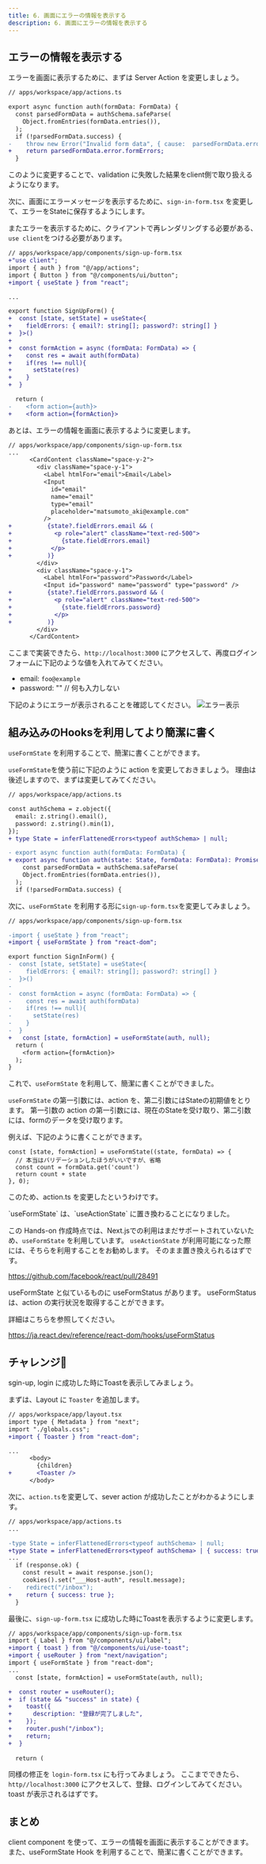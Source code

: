 ```yaml
---
title: 6. 画面にエラーの情報を表示する
description: 6. 画面にエラーの情報を表示する
---
```


## エラーの情報を表示する
エラーを画面に表示するために、まずは Server Action を変更しましょう。

```diff lang="tsx"
// apps/workspace/app/actions.ts

export async function auth(formData: FormData) {
  const parsedFormData = authSchema.safeParse(
    Object.fromEntries(formData.entries()),
  );
  if (!parsedFormData.success) {
-    throw new Error("Invalid form data", { cause:  parsedFormData.error });
+    return parsedFormData.error.formErrors;
  }

```

このように変更することで、validation に失敗した結果をclient側で取り扱えるようになります。

次に、画面にエラーメッセージを表示するために、`sign-in-form.tsx` を変更して、エラーをStateに保存するようにします。

またエラーを表示するために、クライアントで再レンダリングする必要がある、`use client`をつける必要があります。

```diff lang="tsx"
// apps/workspace/app/components/sign-up-form.tsx
+"use client";
import { auth } from "@/app/actions";
import { Button } from "@/components/ui/button";
+import { useState } from "react";

...

export function SignUpForm() {
+  const [state, setState] = useState<{
+    fieldErrors: { email?: string[]; password?: string[] }
+  }>()
+
+  const formAction = async (formData: FormData) => {
+    const res = await auth(formData)
+    if(res !== null){
+      setState(res)
+    }
+  }

  return (
-    <form action={auth}>
+    <form action={formAction}>

```

あとは、エラーの情報を画面に表示するように変更します。

```diff lang="tsx"
// apps/workspace/app/components/sign-up-form.tsx
...
      <CardContent className="space-y-2">
        <div className="space-y-1">
          <Label htmlFor="email">Email</Label>
          <Input
            id="email"
            name="email"
            type="email"
            placeholder="matsumoto_aki@example.com"
          />
+          {state?.fieldErrors.email && (
+            <p role="alert" className="text-red-500">
+              {state.fieldErrors.email}
+           </p>
+          )}
        </div>
        <div className="space-y-1">
          <Label htmlFor="password">Password</Label>
          <Input id="password" name="password" type="password" />
+          {state?.fieldErrors.password && (
+            <p role="alert" className="text-red-500">
+              {state.fieldErrors.password}
+            </p>
+          )}
        </div>
      </CardContent>
```

ここまで実装できたら、`http://localhost:3000` にアクセスして、再度ログインフォームに下記のような値を入れてみてください。
- email: `foo@example`
- password: "" // 何も入力しない

下記のようにエラーが表示されることを確認してください。
![エラー表示](../../assets/validate-result-ui.png)

## 組み込みのHooksを利用してより簡潔に書く

`useFormState` を利用することで、簡潔に書くことができます。

`useFormState`を使う前に下記のように action を変更しておきましょう。
理由は後述しますので、まずは変更してみてください。

```diff lang="tsx"
// apps/workspace/app/actions.ts

const authSchema = z.object({
  email: z.string().email(),
  password: z.string().min(1),
});
+ type State = inferFlattenedErrors<typeof authSchema> | null;

- export async function auth(formData: FormData) {
+ export async function auth(state: State, formData: FormData): Promise<State> {
    const parsedFormData = authSchema.safeParse(
    Object.fromEntries(formData.entries()),
  );
  if (!parsedFormData.success) {

```

次に、`useFormState` を利用する形に`sign-up-form.tsx`を変更してみましょう。
```diff lang="tsx"
// apps/workspace/app/components/sign-up-form.tsx

-import { useState } from "react";
+import { useFormState } from "react-dom";

export function SignInForm() {
-  const [state, setState] = useState<{
-    fieldErrors: { email?: string[]; password?: string[] }
-  }>()
-
-  const formAction = async (formData: FormData) => {
-    const res = await auth(formData)
-    if(res !== null){
-      setState(res)
-    }
-  }
+   const [state, formAction] = useFormState(auth, null);
  return (
    <form action={formAction}>
  );
}
```

これで、`useFormState` を利用して、簡潔に書くことができました。

`useFormState` の第一引数には、action を、第二引数にはStateの初期値をとります。
第一引数の action の第一引数には、現在のStateを受け取り、第二引数には、formのデータを受け取ります。

例えば、下記のように書くことができます。

```tsx
const [state, formAction] = useFormState((state, formData) => {
  // 本当はバリデーションしたほうがいいですが、省略
  const count = formData.get('count')
  return count + state
}, 0);
```

このため、action.ts を変更したというわけです。

<Aside type="tip">
  `useFormState` は、`useActionState` に置き換わることになりました。

  この Hands-on 作成時点では、Next.jsでの利用はまだサポートされていないため、`useFormState` を利用しています。
  `useActionState` が利用可能になった際には、そちらを利用することをお勧めします。
  そのまま置き換えられるはずです。

  https://github.com/facebook/react/pull/28491
</Aside>
<Aside type="tip">
  useFormState と似ているものに useFormStatus があります。
  useFormStatus は、action の実行状況を取得することができます。

  詳細はこちらを参照してください。

  https://ja.react.dev/reference/react-dom/hooks/useFormStatus
</Aside>

## チャレンジ💪
sgin-up, login に成功した時にToastを表示してみましょう。

まずは、Layout に `Toaster` を追加します。

```diff lang="tsx"
// apps/workspace/app/layout.tsx
import type { Metadata } from "next";
import "./globals.css";
+import { Toaster } from "react-dom";

...
      <body>
        {children}
+       <Toaster />
      </body>

```

次に、`action.ts`を変更して、sever action が成功したことがわかるようにします。

```diff lang="tsx"
// apps/workspace/app/actions.ts
...

-type State = inferFlattenedErrors<typeof authSchema> | null;
+type State = inferFlattenedErrors<typeof authSchema> | { success: true } | null;
...
  if (response.ok) {
    const result = await response.json();
    cookies().set("___Host-auth", result.message);
-    redirect("/inbox");
+    return { success: true };
  }
```

最後に、`sign-up-form.tsx` に成功した時にToastを表示するように変更します。

```diff lang="tsx"
// apps/workspace/app/components/sign-up-form.tsx
import { Label } from "@/components/ui/label";
+import { toast } from "@/components/ui/use-toast";
+import { useRouter } from "next/navigation";
import { useFormState } from "react-dom";
...
  const [state, formAction] = useFormState(auth, null);

+  const router = useRouter();
+  if (state && "success" in state) {
+    toast({
+      description: "登録が完了しました",
+    });
+    router.push("/inbox");
+    return;
+  }
  
  return (
```

同様の修正を `login-form.tsx` にも行ってみましょう。
ここまでできたら、`http//localhost:3000` にアクセスして、登録、ログインしてみてください。
toast が表示されるはずです。

## まとめ

client component を使って、エラーの情報を画面に表示することができます。
また、useFormState Hook を利用することで、簡潔に書くことができます。
